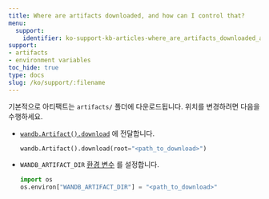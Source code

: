 ```yaml
---
title: Where are artifacts downloaded, and how can I control that?
menu:
  support:
    identifier: ko-support-kb-articles-where_are_artifacts_downloaded_and_how_can_i_control_that
support:
- artifacts
- environment variables
toc_hide: true
type: docs
slug: /ko/support/:filename
---
```


기본적으로 아티팩트는 `artifacts/` 폴더에 다운로드됩니다. 위치를 변경하려면 다음을 수행하세요.

- [`wandb.Artifact().download`](/ko/ref/python/public-api/api) 에 전달합니다.

    ```python
    wandb.Artifact().download(root="<path_to_download>")
    ```

- `WANDB_ARTIFACT_DIR` [환경 변수](/ko/guides/track/environment-variables/) 를 설정합니다.

    ```python
    import os
    os.environ["WANDB_ARTIFACT_DIR"] = "<path_to_download>"
    ```
